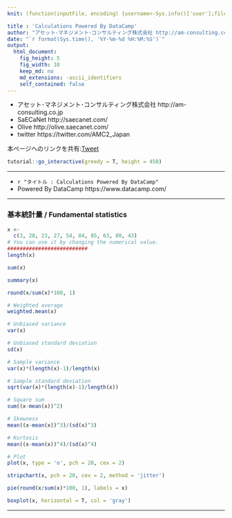 ```yaml
---
knit: (function(inputFile, encoding) {username<-Sys.info()['user'];fileName<-'defaultPath.csv';pathToFile <-paste0('C:/Users/', username,'/Desktop/pathToCSV/');setwd(pathToFile);buf0<-read.csv(fileName,header = F,skip = 0,stringsAsFactor = F,check.names = F,fileEncoding = 'utf-8');timeStamp<-format(Sys.time(),'%Y%m%d%H%M%S');rmarkdown::render(inputFile, encoding = encoding, output_file = paste0('C:/Users/',username,buf0[2,1],'charts/','am-consulting.co.jp-calculationPoweredByDataCamp.html')) })

title : 'Calculations Powered By DataCamp'
author: "アセット･マネジメント･コンサルティング株式会社 http://am-consulting.co.jp"
date: "`r format(Sys.time(), '%Y-%m-%d %H:%M:%S')`"
output: 
  html_document:
    fig_height: 5
    fig_width: 10
    keep_md: no
    md_extensions: -ascii_identifiers
    self_contained: false
---
```

<link href="http://knowledgevault.saecanet.com/components/rmarkdown-html.css" rel="stylesheet">
<script src="http://knowledgevault.saecanet.com/components/JavascriptCode.js"></script>
<style>.main-container {max-width : 1000px;}</style>

 - アセット･マネジメント･コンサルティング株式会社 http://am-consulting.co.jp
 - SaECaNet http://saecanet.com/
 - Olive http://olive.saecanet.com/
 - twitter https://twitter.com/AMC2_Japan

本ページへのリンクを共有:<a href="https://twitter.com/share" class="twitter-share-button" data-via="AMC2_Japan" data-size="large">Tweet</a> <script>!function(d,s,id){var js,fjs=d.getElementsByTagName(s)[0],p=/^http:/.test(d.location)?'http':'https';if(!d.getElementById(id)){js=d.createElement(s);js.id=id;js.src=p+'://platform.twitter.com/widgets.js';fjs.parentNode.insertBefore(js,fjs);}}(document, 'script', 'twitter-wjs');</script>

```r
tutorial::go_interactive(greedy = T, height = 450)
```

***

- `r "タイトル : Calculations Powered By DataCamp"`
- Powered By DataCamp https://www.datacamp.com/

***

### 基本統計量 / Fundamental statistics

```r
x <- 
  c(3, 28, 23, 27, 54, 84, 85, 63, 80, 43)
# You can use it by changing the numerical value.
##########################
length(x)

sum(x)

summary(x)

round(x/sum(x)*100, 1)

# Weighted average
weighted.mean(x)

# Unbiased variance
var(x)

# Unbiased standard deviation
sd(x)

# Sample variance
var(x)*(length(x)-1)/length(x)

# Sample standard deviation
sqrt(var(x)*(length(x)-1)/length(x))

# Square sum
sum((x-mean(x))^2)

# Skewness
mean((x-mean(x))^3)/(sd(x)^3)

# Kurtosis
mean((x-mean(x))^4)/(sd(x)^4)

# Plot
plot(x, type = 'o', pch = 20, cex = 2)

stripchart(x, pch = 20, cex = 2, method = 'jitter')

pie(round(x/sum(x)*100, 1), labels = x)

boxplot(x, horizontal = T, col = 'gray')
```

***

<script>
  (function(i,s,o,g,r,a,m){i['GoogleAnalyticsObject']=r;i[r]=i[r]||function(){
  (i[r].q=i[r].q||[]).push(arguments)},i[r].l=1*new Date();a=s.createElement(o),
  m=s.getElementsByTagName(o)[0];a.async=1;a.src=g;m.parentNode.insertBefore(a,m)
  })(window,document,'script','https://www.google-analytics.com/analytics.js','ga');

  ga('create', 'UA-3077339-5', 'auto');
  ga('send', 'pageview');

</script>

